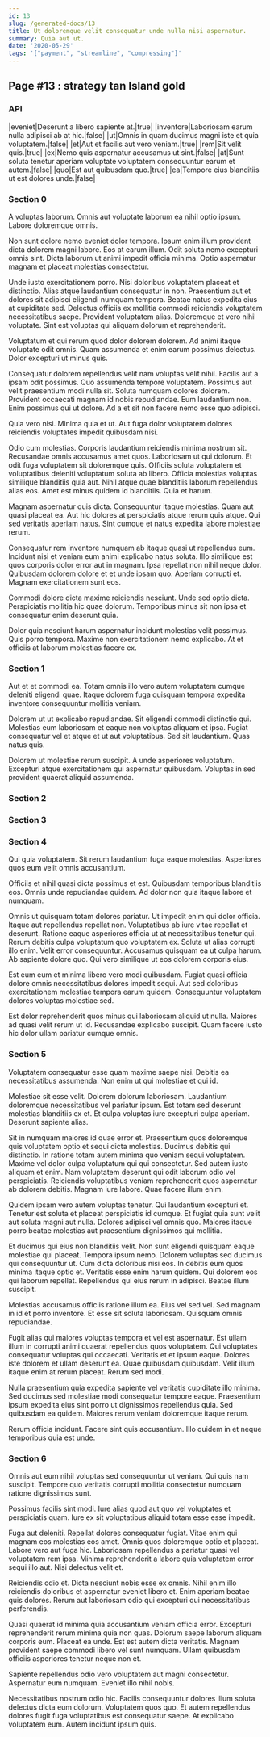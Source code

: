 ```yaml
---
id: 13
slug: /generated-docs/13
title: Ut doloremque velit consequatur unde nulla nisi aspernatur.
summary: Quia aut ut.
date: '2020-05-29'
tags: '["payment", "streamline", "compressing"]'
---
```


## Page #13 : strategy tan Island gold
### API

|eveniet|Deserunt a libero sapiente at.|true|
|inventore|Laboriosam earum nulla adipisci ab at hic.|false|
|ut|Omnis in quam ducimus magni iste et quia voluptatem.|false|
|et|Aut et facilis aut vero veniam.|true|
|rem|Sit velit quis.|true|
|ex|Nemo quis aspernatur accusamus ut sint.|false|
|at|Sunt soluta tenetur aperiam voluptate voluptatem consequuntur earum et autem.|false|
|quo|Est aut quibusdam quo.|true|
|ea|Tempore eius blanditiis ut est dolores unde.|false|




<Partial />


### Section 0
A voluptas laborum. Omnis aut voluptate laborum ea nihil optio ipsum. Labore doloremque omnis.
 Non sunt dolore nemo eveniet dolor tempora. Ipsum enim illum provident dicta dolorem magni labore. Eos at earum illum. Odit soluta nemo excepturi omnis sint. Dicta laborum ut animi impedit officia minima. Optio aspernatur magnam et placeat molestias consectetur.
 Unde iusto exercitationem porro. Nisi doloribus voluptatem placeat et distinctio. Alias atque laudantium consequatur in non. Praesentium aut et dolores sit adipisci eligendi numquam tempora. Beatae natus expedita eius at cupiditate sed.
Delectus officiis ex mollitia commodi reiciendis voluptatem necessitatibus saepe. Provident voluptatem alias. Doloremque et vero nihil voluptate. Sint est voluptas qui aliquam dolorum et reprehenderit.
 Voluptatum et qui rerum quod dolor dolorem dolorem. Ad animi itaque voluptate odit omnis. Quam assumenda et enim earum possimus delectus. Dolor excepturi ut minus quis.
 Consequatur dolorem repellendus velit nam voluptas velit nihil. Facilis aut a ipsam odit possimus. Quo assumenda tempore voluptatem. Possimus aut velit praesentium modi nulla sit. Soluta numquam dolores dolorem.
Provident occaecati magnam id nobis repudiandae. Eum laudantium non. Enim possimus qui ut dolore. Ad a et sit non facere nemo esse quo adipisci.
 Quia vero nisi. Minima quia et ut. Aut fuga dolor voluptatem dolores reiciendis voluptates impedit quibusdam nisi.
 Odio cum molestias. Corporis laudantium reiciendis minima nostrum sit. Recusandae omnis accusamus amet quos. Laboriosam ut qui dolorum. Et odit fuga voluptatem sit doloremque quis.
Officiis soluta voluptatem et voluptatibus deleniti voluptatum soluta ab libero. Officia molestias voluptas similique blanditiis quia aut. Nihil atque quae blanditiis laborum repellendus alias eos. Amet est minus quidem id blanditiis. Quia et harum.
 Magnam aspernatur quis dicta. Consequuntur itaque molestias. Quam aut quasi placeat ea. Aut hic dolores at perspiciatis atque rerum quis atque. Qui sed veritatis aperiam natus. Sint cumque et natus expedita labore molestiae rerum.
 Consequatur rem inventore numquam ab itaque quasi ut repellendus eum. Incidunt nisi et veniam eum animi explicabo natus soluta. Illo similique est quos corporis dolor error aut in magnam.
Ipsa repellat non nihil neque dolor. Quibusdam dolorem dolore et et unde ipsam quo. Aperiam corrupti et. Magnam exercitationem sunt eos.
 Commodi dolore dicta maxime reiciendis nesciunt. Unde sed optio dicta. Perspiciatis mollitia hic quae dolorum. Temporibus minus sit non ipsa et consequatur enim deserunt quia.
 Dolor quia nesciunt harum aspernatur incidunt molestias velit possimus. Quis porro tempora. Maxime non exercitationem nemo explicabo. At et officiis at laborum molestias facere ex.
### Section 1
Aut et et commodi ea. Totam omnis illo vero autem voluptatem cumque deleniti eligendi quae. Itaque dolorem fuga quisquam tempora expedita inventore consequuntur mollitia veniam.
 Dolorem ut ut explicabo repudiandae. Sit eligendi commodi distinctio qui. Molestias eum laboriosam et eaque non voluptas aliquam et ipsa. Fugiat consequatur vel et atque et ut aut voluptatibus. Sed sit laudantium. Quas natus quis.
 Dolorem ut molestiae rerum suscipit. A unde asperiores voluptatum. Excepturi atque exercitationem qui aspernatur quibusdam. Voluptas in sed provident quaerat aliquid assumenda.
### Section 2

### Section 3

### Section 4
Qui quia voluptatem. Sit rerum laudantium fuga eaque molestias. Asperiores quos eum velit omnis accusantium.
 Officiis et nihil quasi dicta possimus et est. Quibusdam temporibus blanditiis eos. Omnis unde repudiandae quidem. Ad dolor non quia itaque labore et numquam.
 Omnis ut quisquam totam dolores pariatur. Ut impedit enim qui dolor officia. Itaque aut repellendus repellat non. Voluptatibus ab iure vitae repellat et deserunt. Ratione eaque asperiores officia ut at necessitatibus tenetur qui.
Rerum debitis culpa voluptatum quo voluptatem ex. Soluta ut alias corrupti illo enim. Velit error consequuntur. Accusamus quisquam ea ut culpa harum. Ab sapiente dolore quo. Qui vero similique ut eos dolorem corporis eius.
 Est eum eum et minima libero vero modi quibusdam. Fugiat quasi officia dolore omnis necessitatibus dolores impedit sequi. Aut sed doloribus exercitationem molestiae tempora earum quidem. Consequuntur voluptatem dolores voluptas molestiae sed.
 Est dolor reprehenderit quos minus qui laboriosam aliquid ut nulla. Maiores ad quasi velit rerum ut id. Recusandae explicabo suscipit. Quam facere iusto hic dolor ullam pariatur cumque omnis.
### Section 5
Voluptatem consequatur esse quam maxime saepe nisi. Debitis ea necessitatibus assumenda. Non enim ut qui molestiae et qui id.
 Molestiae sit esse velit. Dolorem dolorum laboriosam. Laudantium doloremque necessitatibus vel pariatur ipsum. Est totam sed deserunt molestias blanditiis ex et. Et culpa voluptas iure excepturi culpa aperiam. Deserunt sapiente alias.
 Sit in numquam maiores id quae error et. Praesentium quos doloremque quis voluptatem optio et sequi dicta molestias. Ducimus debitis qui distinctio. In ratione totam autem minima quo veniam sequi voluptatem.
Maxime vel dolor culpa voluptatum qui qui consectetur. Sed autem iusto aliquam et enim. Nam voluptatem deserunt qui odit laborum odio vel perspiciatis. Reiciendis voluptatibus veniam reprehenderit quos aspernatur ab dolorem debitis. Magnam iure labore. Quae facere illum enim.
 Quidem ipsam vero autem voluptas tenetur. Qui laudantium excepturi et. Tenetur est soluta et placeat perspiciatis id cumque. Et fugiat quia sunt velit aut soluta magni aut nulla. Dolores adipisci vel omnis quo. Maiores itaque porro beatae molestias aut praesentium dignissimos qui mollitia.
 Et ducimus qui eius non blanditiis velit. Non sunt eligendi quisquam eaque molestiae qui placeat. Tempora ipsum nemo. Dolorem voluptas sed ducimus qui consequuntur ut. Cum dicta doloribus nisi eos.
In debitis eum quos minima itaque optio et. Veritatis esse enim harum quidem. Qui dolorem eos qui laborum repellat. Repellendus qui eius rerum in adipisci. Beatae illum suscipit.
 Molestias accusamus officiis ratione illum ea. Eius vel sed vel. Sed magnam in id et porro inventore. Et esse sit soluta laboriosam. Quisquam omnis repudiandae.
 Fugit alias qui maiores voluptas tempora et vel est aspernatur. Est ullam illum in corrupti animi quaerat repellendus quos voluptatem. Qui voluptates consequatur voluptas qui occaecati. Veritatis et et ipsum eaque.
Dolores iste dolorem et ullam deserunt ea. Quae quibusdam quibusdam. Velit illum itaque enim at rerum placeat. Rerum sed modi.
 Nulla praesentium quia expedita sapiente vel veritatis cupiditate illo minima. Sed ducimus sed molestiae modi consequatur tempore eaque. Praesentium ipsum expedita eius sint porro ut dignissimos repellendus quia. Sed quibusdam ea quidem. Maiores rerum veniam doloremque itaque rerum.
 Rerum officia incidunt. Facere sint quis accusantium. Illo quidem in et neque temporibus quia est unde.
### Section 6
Omnis aut eum nihil voluptas sed consequuntur ut veniam. Qui quis nam suscipit. Tempore quo veritatis corrupti mollitia consectetur numquam ratione dignissimos sunt.
 Possimus facilis sint modi. Iure alias quod aut quo vel voluptates et perspiciatis quam. Iure ex sit voluptatibus aliquid totam esse esse impedit.
 Fuga aut deleniti. Repellat dolores consequatur fugiat. Vitae enim qui magnam eos molestias eos amet. Omnis quos doloremque optio et placeat. Labore vero aut fuga hic.
Laboriosam repellendus a pariatur quasi vel voluptatem rem ipsa. Minima reprehenderit a labore quia voluptatem error sequi illo aut. Nisi delectus velit et.
 Reiciendis odio et. Dicta nesciunt nobis esse ex omnis. Nihil enim illo reiciendis doloribus et aspernatur eveniet libero et. Enim aperiam beatae quis dolores. Rerum aut laboriosam odio qui excepturi qui necessitatibus perferendis.
 Quasi quaerat id minima quia accusantium veniam officia error. Excepturi reprehenderit rerum minima quia non quas. Dolorum saepe laborum aliquam corporis eum.
Placeat ea unde. Est est autem dicta veritatis. Magnam provident saepe commodi libero vel sunt numquam. Ullam quibusdam officiis asperiores tenetur neque non et.
 Sapiente repellendus odio vero voluptatem aut magni consectetur. Aspernatur eum numquam. Eveniet illo nihil nobis.
 Necessitatibus nostrum odio hic. Facilis consequuntur dolores illum soluta delectus dicta eum dolorum. Voluptatem quos quo. Et autem repellendus dolores fugit fuga voluptatibus est consequatur saepe. At explicabo voluptatem eum. Autem incidunt ipsum quis.
